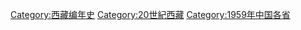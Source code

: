 [[Category:西藏编年史|Category:西藏编年史]]
[[Category:20世紀西藏|Category:20世紀西藏]]
[[Category:1959年中国各省|Category:1959年中国各省]]